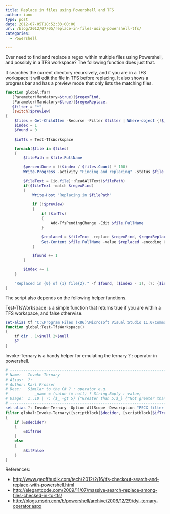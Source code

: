 ```yaml
---
title: Replace in files using Powershell and TFS
author: iano
type: post
date: 2012-07-05T18:52:33+00:00
url: /blog/2012/07/05/replace-in-files-using-powershell-tfs/
categories:
  - Powershell

---
```

Ever need to find and replace a regex within multiple files using Powershell, and possibly in a TFS workspace? The following function does just that.

<!-- more -->

It searches the current directory recursively, and if you are in a TFS workspace it will edit the file in TFS before replacing. It also shows a progress bar and has a preview mode that only lists the matching files.

```powershell
function global:far(
   [Parameter(Mandatory=$true)]$regexFind,
   [Parameter(Mandatory=$true)]$regexReplace,
   $filter = "*",
   [switch]$preview)
{
    $files = Get-ChildItem -Recurse -Filter $filter | Where-object {!$_.psIsContainer -eq $true}
    $index = 1
    $found = 0

    $inTfs = Test-TfsWorkspace

    foreach($file in $files)
    {
        $filePath = $file.FullName

        $percentDone = (($index / $files.Count) * 100)
        Write-Progress -activity "Finding and replacing" -status $file.Name -percentComplete $percentDone

        $fileText = [io.file]::ReadAllText($filePath)
        if($fileText -match $regexFind)
        {
            Write-Host "Replacing in $filePath"

            if (!$preview)
            {
                if ($inTfs)
                {
                    Add-TfsPendingChange -Edit $file.FullName
                }

                $replaced = $fileText -replace $regexFind, $regexReplace
                Set-Content $file.FullName -value $replaced -encoding UTF8
            }

            $found += 1
        }

        $index += 1
    }

    "Replaced in {0} of {1} file{2}." -f $found, ($index - 1), (?: {$index -gt 2} {"s"} {""})
}
```

The script also depends on the following helper functions.

Test-TfsWorkspace is a simple function that returns true if you are within a TFS workspace, and false otherwise.

```powershell
set-alias tf "C:\Program Files (x86)\Microsoft Visual Studio 11.0\Common7\IDE\TF.exe" -Scope Global
function global:Test-TfsWorkspace()
{
    tf dir . 1>$null 2>$null
    $?
}
```

Invoke-Ternary is a handy helper for emulating the ternary ? : operator in powershell.

```powershell
# ---------------------------------------------------------------------------
# Name:   Invoke-Ternary
# Alias:  ?:
# Author: Karl Prosser
# Desc:   Similar to the C# ? : operator e.g.
#            _name = (value != null) ? String.Empty : value;
# Usage:  1..10 | ?: {$_ -gt 5} {"Greater than 5;$_} {"Not greater than 5";$_}
# ---------------------------------------------------------------------------
set-alias ?: Invoke-Ternary -Option AllScope -Description "PSCX filter alias" -Scope global
filter global:Invoke-Ternary([scriptblock]$decider, [scriptblock]$ifTrue, [scriptblock]$ifFalse)
{
    if (&$decider)
    {
        &$ifTrue
    }
    else
    {
        &$ifFalse
    }
}
```

References:

  * <http://www.geoffhudik.com/tech/2012/2/16/tfs-checkout-search-and-replace-with-powershell.html>
  * <http://elegantcode.com/2009/11/07/massive-search-replace-among-files-checked-in-to-tfs/>
  * <http://blogs.msdn.com/b/powershell/archive/2006/12/29/dyi-ternary-operator.aspx>